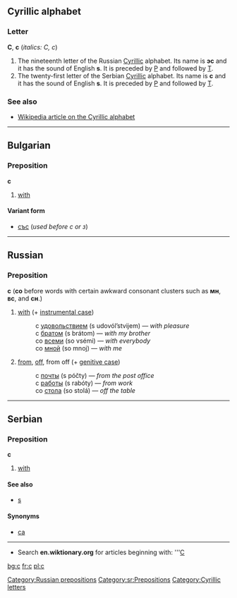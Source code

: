 ==Cyrillic alphabet==
===Letter===
'''С''', '''с''' (''italics: С, с'')

#The nineteenth letter of the Russian [[Cyrillic]] alphabet. Its name is '''эс''' {{IPAchar|(ɛs)}} and it has the sound of English '''s'''. It is preceded by [[р|Р]] and followed by [[т|Т]].
#The twenty-first letter of the Serbian [[Cyrillic]] alphabet. Its name is '''с''' and it has the sound of English '''s'''. It is preceded by [[р|Р]] and followed by [[т|Т]].

===See also===
*[[w:Cyrillic alphabet|Wikipedia article on the Cyrillic alphabet]]

----

==Bulgarian==
===Preposition===
'''с'''

# [[with]]

====Variant form====
*[[със]] (''used before с or з'')

----

== Russian ==
[[Category:Russian prepositions]]
===Preposition===
'''с''' ('''со''' before words with certain awkward consonant clusters such as '''мн''', '''вс''', and '''сн'''.)

# [[with]] (+ [[instrumental case]])
#:с [[удовольствие|удовольствием]] (s udovól’stvijem) — ''with pleasure''
#:с [[брат|братом]] (s brátom) — ''with my brother''
#:со [[весь|всеми]] (so vsémi) — ''with everybody''
#:со [[я|мной]] (so mnoj) — ''with me''
# [[from]], [[off]], from off (+ [[genitive case]])
#:с [[почта|почты]] (s póčty) — ''from the post office''
#:с [[работа|работы]] (s rabóty) — ''from work''
#:со [[стол|стола]] (so stolá) — ''off the table''

----

==Serbian==
===Preposition===
'''с'''
#[[with]]
====See also====
*[[s#Serbian|s]]
====Synonyms====
*[[са#Serbian|са]]
[[Category:sr:Prepositions]]

----

*Search '''en.wiktionary.org''' for articles beginning with: '''[http://wiktionary.org/w/wiki.phtml?title=Special:Allpages&from=С С]

[[Category:Cyrillic letters]]

[[bg:с]]
[[fr:с]]
[[pl:с]]